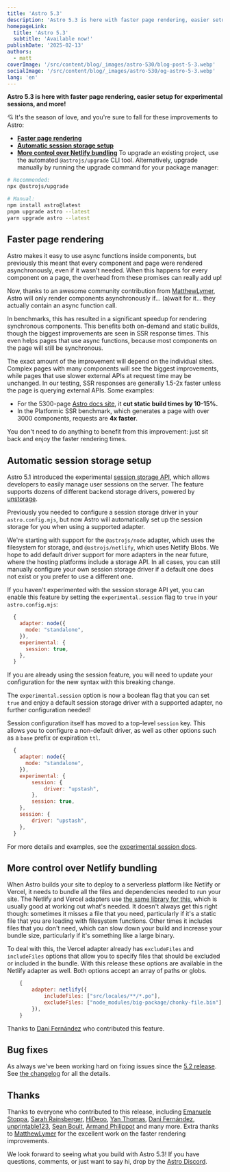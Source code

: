 ```yaml
---
title: 'Astro 5.3'
description: 'Astro 5.3 is here with faster page rendering, easier setup for experimental sessions, and more!'
homepageLink:
  title: 'Astro 5.3'
  subtitle: 'Available now!'
publishDate: '2025-02-13'
authors:
  - matt
coverImage: '/src/content/blog/_images/astro-530/blog-post-5-3.webp'
socialImage: '/src/content/blog/_images/astro-530/og-astro-5-3.webp'
lang: 'en'
---
```



**Astro 5.3 is here with faster page rendering, easier setup for experimental sessions, and more!**

💘 It's the season of love, and you're sure to fall for these improvements to Astro:

- [**Faster page rendering**](#faster-page-rendering)
- [**Automatic session storage setup**](#automatic-session-storage-setup)
- [**More control over Netlify bundling**](#more-control-over-netlify-bundling)
To upgrade an existing project, use the automated `@astrojs/upgrade` CLI tool. Alternatively, upgrade manually by running the upgrade command for your package manager:

```sh
# Recommended:
npx @astrojs/upgrade

# Manual:
npm install astro@latest
pnpm upgrade astro --latest
yarn upgrade astro --latest
```

## Faster page rendering

Astro makes it easy to use async functions inside components, but previously this meant that every component and page were rendered asynchronously, even if it wasn't needed. When this happens for every component on a page, the overhead from these promises can really add up!

Now, thanks to an awesome community contribution from [MatthewLymer](https://github.com/MatthewLymer), Astro will only render components asynchronously if... (a)wait for it... they actually contain an async function call.

In benchmarks, this has resulted in a significant speedup for rendering synchronous components. This benefits both on-demand and static builds, though the biggest improvements are seen in SSR response times. This even helps pages that use async functions, because most components on the page will still be synchronous.

The exact amount of the improvement will depend on the individual sites. Complex pages with many components will see the biggest improvements, while pages that use slower external APIs at request time may be unchanged. In our testing, SSR responses are generally 1.5-2x faster unless the page is querying external APIs. Some examples:

- For the 5300-page [Astro docs site](https://docs.astro.build), it **cut static build times by 10-15%.**
- In the Platformic SSR benchmark, which generates a page with over 3000 components, requests are **4x faster**.

You don't need to do anything to benefit from this improvement: just sit back and enjoy the faster rendering times.

## Automatic session storage setup

Astro 5.1 introduced the experimental [session storage API](https://docs.astro.build/en/reference/experimental-flags/sessions/), which allows developers to easily manage user sessions on the server. The feature supports dozens of different backend storage drivers, powered by [unstorage](https://unstorage.unjs.io).

Previously you needed to configure a session storage driver in your `astro.config.mjs`, but now Astro will automatically set up the session storage for you when using a supported adapter.

We're starting with support for the `@astrojs/node` adapter, which uses the filesystem for storage, and `@astrojs/netlify`, which uses Netlify Blobs. We hope to add default driver support for more adapters in the near future, where the hosting platforms include a storage API. In all cases, you can still manually configure your own session storage driver if a default one does not exist or you prefer to use a different one.

If you haven't experimented with the session storage API yet, you can enable this feature by setting the `experimental.session` flag  to `true` in your `astro.config.mjs`:

```js title="astro.config.mjs" ins={6}
  {
    adapter: node({
      mode: "standalone",
    }),
    experimental: {
      session: true,
    },
  }
```

If you are already using the session feature, you will need to update your configuration for the new syntax with this breaking change.

The `experimental.session` option is now a boolean flag that you can set `true` and enjoy a default session storage driver with a supported adapter, no further configuration needed!

Session configuration itself has moved to a top-level `session` key. This allows you to configure a non-default driver, as well as other options such as a `base` prefix or expiration `ttl`.

```js title="astro.config.mjs" ins={9,11-13} del={6-8}
  {
    adapter: node({
      mode: "standalone",
    }),
    experimental: {
        session: {
            driver: "upstash",
        },
        session: true,
    },
    session: {
        driver: "upstash",
    },
  }
```

For more details and examples, see the [experimental session docs](https://docs.astro.build/en/reference/experimental-flags/sessions/).

## More control over Netlify bundling

When Astro builds your site to deploy to a serverless platform like Netlify or Vercel, it needs to bundle all the files and dependencies needed to run your site. The Netlify and Vercel adapters use [the same library for this](https://github.com/vercel/nft), which is usually good at working out what's needed. It doesn't always get this right though: sometimes it misses a file that you need, particularly if it's a static file that you are loading with filesystem functions. Other times it includes files that you don't need, which can slow down your build and increase your bundle size, particularly if it's something like a large binary.

To deal with this, the Vercel adapter already has `excludeFiles` and `includeFiles` options that allow you to specify files that should be excluded or included in the bundle. With this release these options are available in the Netlify adapter as well. Both options accept an array of paths or globs.


```js title="astro.config.mjs" ins={3,4}
	{
		adapter: netlify({
			includeFiles: ["src/locales/**/*.po"],
			excludeFiles: ["node_modules/big-package/chonky-file.bin"],
		}),
	}
```
Thanks to [Dani Fernández](https://github.com/dfdez) who contributed this feature.

## Bug fixes

As always we've been working hard on fixing issues since the [5.2 release](/blog/astro-520). See [the changelog](https://github.com/withastro/astro/blob/main/packages/astro/CHANGELOG.md) for all the details.

## Thanks

Thanks to everyone who contributed to this release, including [Emanuele Stoppa](https://github.com/ematipico), [Sarah Rainsberger](https://github.com/sarah11918), [HiDeoo](https://github.com/HiDeoo), [Yan Thomas](https://github.com/yanthomasdev), [Dani Fernández](https://github.com/dfdez), [unprintable123](https://github.com/unprintable123), [Sean Boult](https://github.com/Hacksore), [Armand Philippot](https://github.com/ArmandPhilippot) and many more. Extra thanks to [MatthewLymer](https://github.com/MatthewLymer) for the excellent work on the faster rendering improvements.

We look forward to seeing what you build with Astro 5.3! If you have questions, comments, or just want to say hi, drop by the [Astro Discord](https://astro.build/chat).
